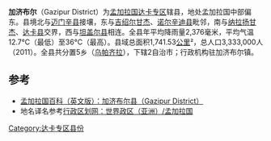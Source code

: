 {{Infobox Bangladesh district
| name                    = 加濟布爾縣
| native_name             = গাজীপুর জেলা
| image_skyline           = 
| image_alt               = 
| image_caption           = 
| image_map               =Bangladesh Gazipur District.png
| nickname                = 
| motto                   = 
| pushpin_label_position  = right
| latd  = 24.00|latm  = |lats  = |latNS  = 
| longd = 90.43|longm = |longs = |longEW = 
| coordinates_type        = 
| coordinates_display     = inline,title
| coordinates_footnotes   = 
| division_name           = [[達卡專區|達卡專區]]
| established_title       = 
| established_date        = 
| seat_type               = 
| seat                    = 
| area_footnotes          = 
| area_total_km2          = 1741.53
| area_metro_km2          = 
| area_note               = 
| elevation_footnotes     = 
| elevation_m             = 
| population_footnotes    = 
| population_total        = 3333000
| population_as_of        = 2011
| population_rank         = 
| population_demonym      = 
| population_note         = 
| literacy_rate           = 36%
| postal_code             = 
| coast_km                = 
| maplink                 = 
| website                 = [http://banglapedia.search.com.bd/HT/G_0065.htm Banglapedia Article]
| footnotes               = 
}}
'''加济布尔'''（Gazipur District）为[[孟加拉国|孟加拉国]][[達卡專區|达卡专区]]辖县，地处孟加拉国中部偏东。县境北与[[迈门辛县|迈门辛县]]接壤，东与[[吉绍尔甘杰县|吉绍尔甘杰]]、[[诺尔辛迪县|诺尔辛迪县]]毗邻，南与[[纳拉扬甘杰县|纳拉扬甘杰]]、[[达卡县|达卡县]]交界，西与[[坦盖尔县|坦盖尔县]]相连。全县年平均降雨量2,376毫米，平均气温12.7°C（最低）至36°C（最高）。县域总面积1,741.53[[平方千米|公里]]²，总人口3,333,000人（2011）。全县共分置5乡（[[乌帕齐拉|乌帕齐拉]]），下辖2自治市；行政机构驻加济布尔镇。

== 参考 ==
* [https://web.archive.org/web/20120516075720/http://www.banglapedia.org/httpdocs/HT/N_0065.HTM 孟加拉国百科（英文版）：加济布尔县（Gazipur District）]
* 地名译名参考[http://www.xzqh.org/old/waiguo/asia/1021.htm 行政区划网：世界政区（亚洲）/孟加拉国]{{Wayback|url=http://www.xzqh.org/old/waiguo/asia/1021.htm |date=20120217212028 }}

[[Category:达卡专区县份|Category:达卡专区县份]]
{{孟加拉国行政区划}}
{{加济布尔县行政區劃}}
